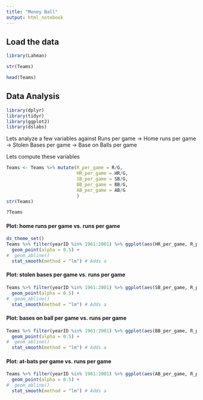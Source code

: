 ```yaml
---
title: "Money Ball"
output: html_notebook
---
```


## Load the data

```r
library(Lahman)
```


```r
str(Teams)
```

```r
head(Teams)
```

## Data Analysis

```r
library(dplyr)
library(tidyr)
library(ggplot2)
library(dslabs)
```

Lets analyze a few variables against Runs per game
-> Home runs per game
-> Stolen Bases per game
-> Base on Balls per game

Lets compute these variables

```r
Teams <- Teams %>% mutate(R_per_game = R/G, 
                          HR_per_game = HR/G, 
                          SB_per_game = SB/G, 
                          BB_per_game = BB/G, 
                          AB_per_game = AB/G
                          )
str(Teams)
```

```r
?Teams
```


#### Plot: home runs per game vs. runs per game

```r
ds_theme_set()
Teams %>% filter(yearID %in% 1961:2001) %>% ggplot(aes(HR_per_game, R_per_game)) + 
  geom_point(alpha = 0.5) +
#  geom_abline()
  stat_smooth(method = "lm") # Adds a 
```


#### Plot: stolen bases per game vs. runs per game

```r
Teams %>% filter(yearID %in% 1961:2001) %>% ggplot(aes(SB_per_game, R_per_game)) + 
  geom_point(alpha = 0.5) +
#  geom_abline()
  stat_smooth(method = "lm") # Adds a 
```

#### Plot: bases on ball per game vs. runs per game

```r
Teams %>% filter(yearID %in% 1961:2001) %>% ggplot(aes(BB_per_game, R_per_game)) + 
  geom_point(alpha = 0.5) +
#  geom_abline()
  stat_smooth(method = "lm") # Adds a 
```

#### Plot: at-bats per game vs. runs per game

```r
Teams %>% filter(yearID %in% 1961:2001) %>% ggplot(aes(AB_per_game, R_per_game)) + 
  geom_point(alpha = 0.5) +
#  geom_abline()
  stat_smooth(method = "lm") # Adds a 
```


